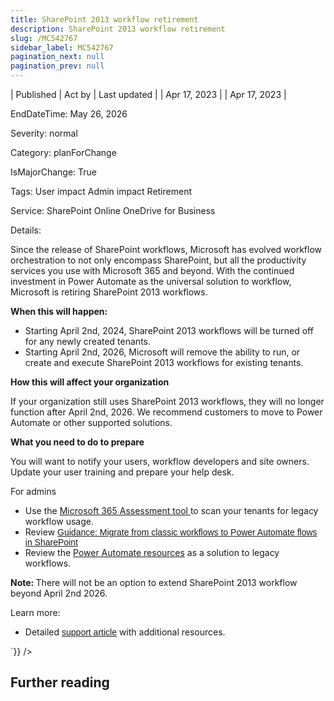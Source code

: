 ```yaml
---
title: SharePoint 2013 workflow retirement
description: SharePoint 2013 workflow retirement
slug: /MC542767
sidebar_label: MC542767
pagination_next: null
pagination_prev: null
---
```



| Published | Act by | Last updated |
| Apr 17, 2023 |  | Apr 17, 2023 |

EndDateTime: May 26, 2026

Severity: normal

Category: planForChange

IsMajorChange: True

Tags: User impact Admin impact Retirement

Service: SharePoint Online OneDrive for Business

Details: 

<div dangerouslySetInnerHTML={{__html:`
<p>Since the release of SharePoint workflows, Microsoft has evolved workflow orchestration to not only encompass SharePoint, but all the productivity services you use with Microsoft 365 and beyond. With the continued investment in Power Automate as the universal solution to workflow, Microsoft is retiring SharePoint 2013 workflows. 
</p><p><b>When this will happen:</b></p><ul><li>Starting April 2nd, 2024, SharePoint 2013 workflows will be turned off for any newly created tenants. 
</li><li>Starting April 2nd, 2026, Microsoft will remove the ability to run, or create and execute SharePoint 2013 workflows for existing tenants. 
</li></ul><p><b>How this will affect your organization</b><br></p><p>If your organization still uses SharePoint 2013 workflows, they will no longer function after April 2nd, 2026. We recommend customers to move to Power Automate or other supported solutions. 
</p><p><b>What you need to do to prepare</b> 
</p><p>You will want to notify your users, workflow developers and site owners. Update your user training and prepare your help desk. 
</p><p>For admins 
</p><ul><li>Use the <a href="https://pnp.github.io/pnpassessment/index.html" target="_blank">Microsoft 365 Assessment tool </a>to scan your tenants for legacy workflow usage. 
</li><li>Review&nbsp;<a href="https://learn.microsoft.com/sharepoint/dev/business-apps/power-automate/guidance/migrate-from-classic-workflows-to-power-automate-flows" target="_blank" style="background-color: rgb(255, 255, 255); font-family: sans-serif; font-weight: 400;">Guidance: Migrate from classic workflows to Power Automate flows in SharePoint</a></li><li>Review the <a href="https://powerautomate.microsoft.com/" target="_blank" style="">Power Automate resources</a> as a solution to legacy workflows.</li></ul><p><b>Note:&nbsp;</b>There will not be an option to extend SharePoint 2013 workflow beyond April 2nd 2026.</p><p>  
</p><p>Learn more:</p><ul><li>Detailed <a href="https://aka.ms/sp-workflows-2013support" target="_blank" style="font-family: sans-serif; font-weight: 400;">support article</a> with additional resources.&nbsp;<br></li></ul>
`}} />

## Further reading

